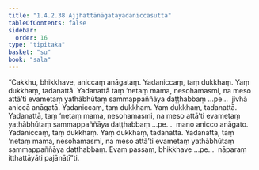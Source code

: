 ```yaml
---
title: "1.4.2.38 Ajjhattānāgatayadaniccasutta"
tableOfContents: false
sidebar:
  order: 16
type: "tipitaka"
basket: "su"
book: "sala"
---
```



<DynamicBreadcrumb />

<Division number="205" book="sala" bookNo="13" page="364">

<Paragraph number="907" book="sala">
“Cakkhu, bhikkhave, aniccaṃ anāgataṃ. Yadaniccaṃ, taṃ dukkhaṃ. Yaṃ dukkhaṃ, tadanattā. Yadanattā taṃ ‘netaṃ mama, nesohamasmi, na meso attā’ti evametaṃ yathābhūtaṃ sammappaññāya daṭṭhabbaṃ …pe…  jivhā aniccā anāgatā. Yadaniccaṃ, taṃ dukkhaṃ. Yaṃ dukkhaṃ, tadanattā. Yadanattā, taṃ ‘netaṃ mama, nesohamasmi, na meso attā’ti evametaṃ yathābhūtaṃ sammappaññāya daṭṭhabbaṃ …pe…  mano anicco anāgato. Yadaniccaṃ, taṃ dukkhaṃ. Yaṃ dukkhaṃ, tadanattā. Yadanattā, taṃ ‘netaṃ mama, nesohamasmi, na meso attā’ti evametaṃ yathābhūtaṃ sammappaññāya daṭṭhabbaṃ. Evaṃ passaṃ, bhikkhave …pe…  nāparaṃ itthattāyāti pajānātī”ti.
</Paragraph>
</Division>